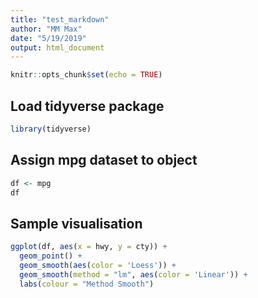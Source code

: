 ```yaml
---
title: "test_markdown"
author: "MM Max"
date: "5/19/2019"
output: html_document
---
```


```r
knitr::opts_chunk$set(echo = TRUE)
```

## Load tidyverse package

```r
library(tidyverse)
```

## Assign mpg dataset to object

```r
df <- mpg
df
```

## Sample visualisation

```r
ggplot(df, aes(x = hwy, y = cty)) +
  geom_point() +
  geom_smooth(aes(color = 'Loess')) +
  geom_smooth(method = "lm", aes(color = 'Linear')) +
  labs(colour = "Method Smooth")
```

